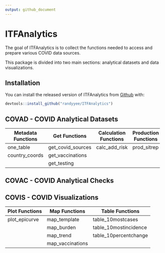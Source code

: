 ```yaml
---
output: github_document
---
```


<!-- README.md is generated from README.Rmd. Please edit that file -->

# ITFAnalytics

<!-- badges: start -->
<!-- badges: end -->

The goal of ITFAnalytics is to collect the functions needed to access and prepare various COVID data sources.

This package is divided into two main sections: analytical datasets and data visualizations.

## Installation

You can install the released version of ITFAnalytics from [Github](https://github.com/randyyee/ITFAnalytics) with:

``` r
devtools::install_github("randyyee/ITFAnalytics")
```

## COVAD - COVID Analytical Datasets

| Metadata Functions | Get Functions      | Calculation Functions | Production Functions |
|--------------------|--------------------|-----------------------|----------------------|
| one_table          | get_covid_sources  | calc_add_risk         | prod_sitrep          |
| country_coords     | get_vaccinations   |                       |                      |
|                    | get_testing        |                       |                      |


## COVAC - COVID Analytical Checks



## COVIS - COVID Visualizations

| Plot Functions | Map Functions    | Table Functions       |
|----------------|------------------|-----------------------|
| plot_epicurve  | map_template     | table_10mostcases     |
|                | map_burden       | table_10mostincidence |
|                | map_trend        | table_10percentchange |
|                | map_vaccinations |                       |

